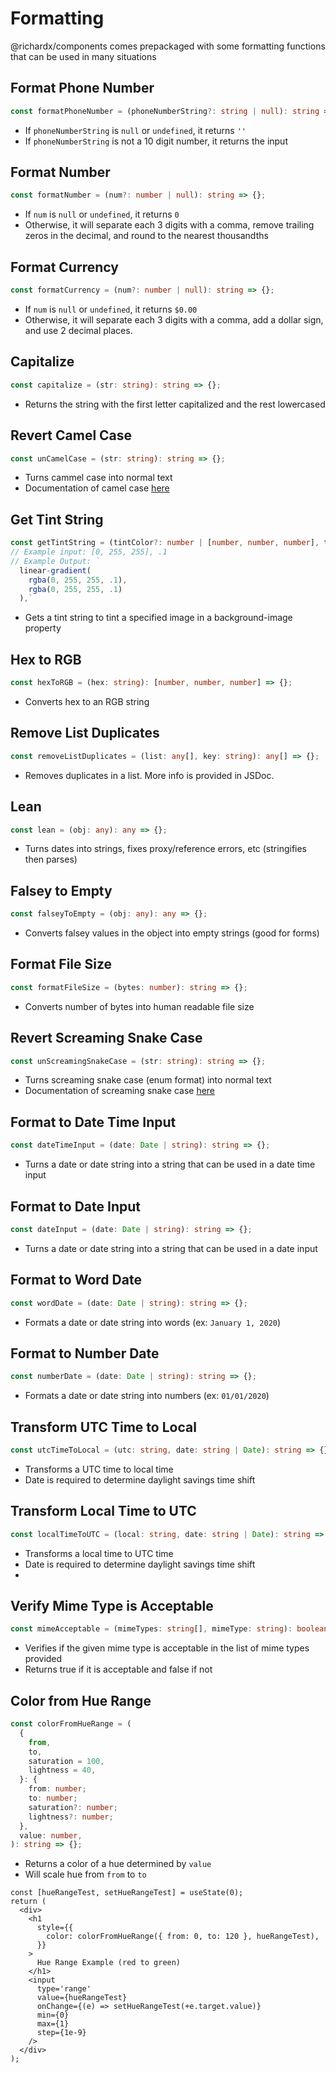 
# Formatting

@richardx/components comes prepackaged with some formatting functions that can be used in many situations

## Format Phone Number

```ts
const formatPhoneNumber = (phoneNumberString?: string | null): string => {};
```

- If `phoneNumberString` is `null` or `undefined`, it returns `''`
- If `phoneNumberString` is not a 10 digit number, it returns the input

## Format Number

```ts
const formatNumber = (num?: number | null): string => {};
```

- If `num` is `null` or `undefined`, it returns `0`
- Otherwise, it will separate each 3 digits with a comma, remove trailing zeros in the decimal, and round to the nearest thousandths

## Format Currency

```ts
const formatCurrency = (num?: number | null): string => {};
```

- If `num` is `null` or `undefined`, it returns `$0.00`
- Otherwise, it will separate each 3 digits with a comma, add a dollar sign, and use 2 decimal places.

## Capitalize

```ts
const capitalize = (str: string): string => {};
```

- Returns the string with the first letter capitalized and the rest lowercased

## Revert Camel Case

```ts
const unCamelCase = (str: string): string => {};
```

- Turns cammel case into normal text
- Documentation of camel case [here](https://en.wikipedia.org/wiki/Camel_case)

## Get Tint String

```ts
const getTintString = (tintColor?: number | [number, number, number], tintStrength = 0.5): string => {};
// Example input: [0, 255, 255], .1
// Example Output: `
  linear-gradient(
    rgba(0, 255, 255, .1),
    rgba(0, 255, 255, .1)
  ),`
```

- Gets a tint string to tint a specified image in a background-image property

## Hex to RGB

```ts
const hexToRGB = (hex: string): [number, number, number] => {};
```

- Converts hex to an RGB string

## Remove List Duplicates

```ts
const removeListDuplicates = (list: any[], key: string): any[] => {};
```

- Removes duplicates in a list. More info is provided in JSDoc.

## Lean

```ts
const lean = (obj: any): any => {};
```

- Turns dates into strings, fixes proxy/reference errors, etc (stringifies then parses)

## Falsey to Empty

```ts
const falseyToEmpty = (obj: any): any => {};
```

- Converts falsey values in the object into empty strings (good for forms)

## Format File Size

```ts
const formatFileSize = (bytes: number): string => {};
```

- Converts number of bytes into human readable file size

## Revert Screaming Snake Case

```ts
const unScreamingSnakeCase = (str: string): string => {};
```

- Turns screaming snake case (enum format) into normal text
- Documentation of screaming snake case [here](https://en.wikipedia.org/wiki/Snake_case)

## Format to Date Time Input

```ts
const dateTimeInput = (date: Date | string): string => {};
```

- Turns a date or date string into a string that can be used in a date time input

## Format to Date Input

```ts
const dateInput = (date: Date | string): string => {};
```

- Turns a date or date string into a string that can be used in a date input

## Format to Word Date

```ts
const wordDate = (date: Date | string): string => {};
```

- Formats a date or date string into words (ex: `January 1, 2020`)

## Format to Number Date

```ts
const numberDate = (date: Date | string): string => {};
```

- Formats a date or date string into numbers (ex: `01/01/2020`)

## Transform UTC Time to Local

```ts
const utcTimeToLocal = (utc: string, date: string | Date): string => {};
```

- Transforms a UTC time to local time
- Date is required to determine daylight savings time shift

## Transform Local Time to UTC

```ts
const localTimeToUTC = (local: string, date: string | Date): string => {};
```

- Transforms a local time to UTC time
- Date is required to determine daylight savings time shift
-

## Verify Mime Type is Acceptable

```ts
const mimeAcceptable = (mimeTypes: string[], mimeType: string): boolean => {};
```

- Verifies if the given mime type is acceptable in the list of mime types provided
- Returns true if it is acceptable and false if not

## Color from Hue Range

```ts
const colorFromHueRange = (
  {
    from,
    to,
    saturation = 100,
    lightness = 40,
  }: {
    from: number;
    to: number;
    saturation?: number;
    lightness?: number;
  },
  value: number,
): string => {};
```

- Returns a color of a hue determined by `value`
- Will scale hue from `from` to `to`

<HueRangeExample />

```tsx
const [hueRangeTest, setHueRangeTest] = useState(0);
return (
  <div>
    <h1
      style={{
        color: colorFromHueRange({ from: 0, to: 120 }, hueRangeTest),
      }}
    >
      Hue Range Example (red to green)
    </h1>
    <input
      type='range'
      value={hueRangeTest}
      onChange={(e) => setHueRangeTest(+e.target.value)}
      min={0}
      max={1}
      step={1e-9}
    />
  </div>
);
```
